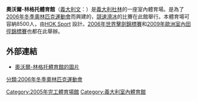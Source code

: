 {{Infobox Stadium
| stadium_name      = 奧沃爾-林格托體育館<br />Oval Lingotto
| nickname          = 
| image             =
| location          = [[義大利|義大利]] [[都靈|杜林]]
| coordinates       = 
| broke_ground      = 2003年
| opened            = 2005年
| renovated         = 
| expanded          = 
| closed            = 
| demolished        = 
| owner             = 
| operator          = 
| surface           = 
| Constructor       = 
| construction_cost = 
| architect         = 
| former_names      = 
| nicknames         = 
| tenants           = 
| seating_capacity  = 8500 
| dimensions        = 
}}
'''奧沃爾-林格托體育館'''（[[義大利文|義大利文]]：{{lang|it|Repubblica Italiana}}）是[[義大利|義大利]][[都靈|杜林]]的一座室內體育場。是為了[[2006年冬季奧林匹克運動會|2006年冬季奧林匹克運動會]]而興建的，[[競速滑冰|競速滑冰]]的比賽在此館舉行。本體育場可容納8500人，由[http://en.wikipedia.org/wiki/Populous_(architects) HOK Sport] {{Wayback|url=http://en.wikipedia.org/wiki/Populous_(architects) |date=20191225115734 }}設計。[[2006年世界擊劍錦標賽|2006年世界擊劍錦標賽]]和[[2009年歐洲室內田徑錦標賽|2009年歐洲室內田徑錦標賽]]也都在此舉辦。

==外部連結==
*[https://web.archive.org/web/20070126110909/http://www.fotogian.com/oval.html 奧沃爾-林格托體育館的圖片]
[[分類:2006年冬季奧林匹克運動會|分類:2006年冬季奧林匹克運動會]]
[[Category:2005年完工體育場館|Category:2005年完工體育場館]]
[[Category:義大利室內體育館|Category:義大利室內體育館]]